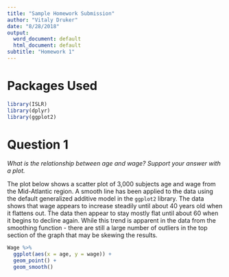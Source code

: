 ```yaml
---
title: "Sample Homework Submission"
author: "Vitaly Druker"
date: "8/28/2018"
output:
  word_document: default
  html_document: default
subtitle: "Homework 1"
---
```


# Packages Used 

```r
library(ISLR)
library(dplyr)
library(ggplot2)
```

# Question 1

_What is the relationship between age and wage? Support your answer with a plot._

The plot below shows a scatter plot of 3,000 subjects age and wage from the Mid-Atlantic region. A smooth line has been applied to the data using the default generalized additive model in the `ggplot2` library. The data shows that wage appears to increase steadily until about 40 years old when it flattens out. The data then appear to stay mostly flat until about 60 when it begins to decline again. 
While this trend is apparent in the data from the smoothing function - there are still a large number of outliers in the top section of the graph that may be skewing the results. 

```r
Wage %>% 
  ggplot(aes(x = age, y = wage)) + 
  geom_point() + 
  geom_smooth()
```



